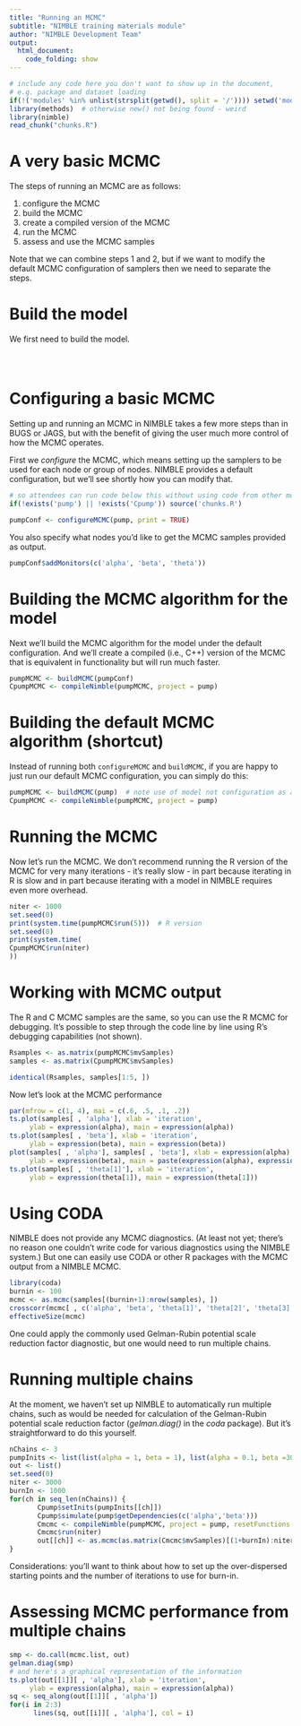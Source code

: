```yaml
---
title: "Running an MCMC"
subtitle: "NIMBLE training materials module"
author: "NIMBLE Development Team"
output:
  html_document:
    code_folding: show
---
```


```r
# include any code here you don't want to show up in the document,
# e.g. package and dataset loading
if(!('modules' %in% unlist(strsplit(getwd(), split = '/')))) setwd('modules')
library(methods)  # otherwise new() not being found - weird
library(nimble)
read_chunk("chunks.R")
```


# A very basic MCMC

The steps of running an MCMC are as follows:

 1. configure the MCMC
 2. build the MCMC
 3. create a compiled version of the MCMC
 4. run the MCMC
 5. assess and use the MCMC samples

Note that we can combine steps 1 and 2, but if we want to modify the default MCMC configuration of samplers then we need to separate the steps.

# Build the model

We first need to build the model.

```r
```

```r
```

```r
```

# Configuring a basic MCMC

Setting up and running an MCMC in NIMBLE takes a few more steps than in BUGS or JAGS, but with the benefit of giving the user much more control of how the MCMC operates.

First we *configure* the MCMC, which means setting up the samplers to be used for each node or group of nodes. NIMBLE provides a default configuration, but we'll see shortly how you can modify that. 

```r
# so attendees can run code below this without using code from other modules
if(!exists('pump') || !exists('Cpump')) source('chunks.R')
```                   

```r
pumpConf <- configureMCMC(pump, print = TRUE)
```
You also specify what nodes you'd like to get the MCMC samples provided as output.

```r
pumpConf$addMonitors(c('alpha', 'beta', 'theta'))
```

# Building the MCMC algorithm for the model 

Next we'll build the MCMC algorithm for the model under the default configuration. And we'll create a compiled (i.e., C++) version of the MCMC that is equivalent in functionality but will run much faster.

```r
pumpMCMC <- buildMCMC(pumpConf)
CpumpMCMC <- compileNimble(pumpMCMC, project = pump)
```

# Building the default MCMC algorithm (shortcut)

Instead of running both `configureMCMC` and `buildMCMC`, if you are happy to just run our default MCMC configuration, you can simply do this:

```r
pumpMCMC <- buildMCMC(pump)  # note use of model not configuration as argument
CpumpMCMC <- compileNimble(pumpMCMC, project = pump)
```

# Running the MCMC

Now let's run the MCMC. We don't recommend running the R version of the MCMC for very many iterations - it's really slow - in part because iterating in R is slow and in part because iterating with a model in NIMBLE requires even more overhead. 

```r
niter <- 1000
set.seed(0)
print(system.time(pumpMCMC$run(5)))  # R version
set.seed(0)
print(system.time(
CpumpMCMC$run(niter)
))
```

# Working with MCMC output

The R and C MCMC samples are the same, so you can use the R MCMC for debugging. It's possible to step through the code line by line using R's debugging capabilities (not shown).

```r
Rsamples <- as.matrix(pumpMCMC$mvSamples)
samples <- as.matrix(CpumpMCMC$mvSamples)

identical(Rsamples, samples[1:5, ])
```

Now let's look at the MCMC performance

```r
par(mfrow = c(1, 4), mai = c(.6, .5, .1, .2))
ts.plot(samples[ , 'alpha'], xlab = 'iteration',
     ylab = expression(alpha), main = expression(alpha))
ts.plot(samples[ , 'beta'], xlab = 'iteration',
     ylab = expression(beta), main = expression(beta))
plot(samples[ , 'alpha'], samples[ , 'beta'], xlab = expression(alpha),
     ylab = expression(beta), main = paste(expression(alpha), expression(beta), "dependence"))
ts.plot(samples[ , 'theta[1]'], xlab = 'iteration',
     ylab = expression(theta[1]), main = expression(theta[1]))
```

# Using CODA

NIMBLE does not provide any MCMC diagnostics. (At least not yet; there's no reason one couldn't write code for various diagnostics using the NIMBLE system.)  But one can easily use CODA or other R packages with the MCMC output from a NIMBLE MCMC.

```r
library(coda)
burnin <- 100
mcmc <- as.mcmc(samples[(burnin+1):nrow(samples), ])
crosscorr(mcmc[ , c('alpha', 'beta', 'theta[1]', 'theta[2]', 'theta[3]')])
effectiveSize(mcmc)
```

One could apply the commonly used Gelman-Rubin potential scale reduction factor diagnostic, but one would need to run multiple chains.

# Running multiple chains

At the moment, we haven't set up NIMBLE to automatically run multiple chains, such as would be needed for calculation of the Gelman-Rubin potential scale reduction factor (*gelman.diag()* in the *coda* package). But it's straightforward to do this yourself.

```r
nChains <- 3
pumpInits <- list(list(alpha = 1, beta = 1), list(alpha = 0.1, beta =30), list(alpha = 30, beta = 0.1))
out <- list()
set.seed(0)
niter <- 3000
burnIn <- 1000
for(ch in seq_len(nChains)) {
       Cpump$setInits(pumpInits[[ch]])
       Cpump$simulate(pump$getDependencies(c('alpha','beta')))
       Cmcmc <- compileNimble(pumpMCMC, project = pump, resetFunctions = TRUE)
       Cmcmc$run(niter)
       out[[ch]] <- as.mcmc(as.matrix(Cmcmc$mvSamples)[(1+burnIn):niter, ])
}
```

Considerations: you'll want to think about how to set up the over-dispersed starting points and the number of iterations to use for burn-in.




# Assessing MCMC performance from multiple chains

```r
smp <- do.call(mcmc.list, out)
gelman.diag(smp)
# and here's a graphical representation of the information
ts.plot(out[[1]][ , 'alpha'], xlab = 'iteration',
     ylab = expression(alpha), main = expression(alpha))
sq <- seq_along(out[[1]][ , 'alpha'])
for(i in 2:3)
      lines(sq, out[[i]][ , 'alpha'], col = i)
```




